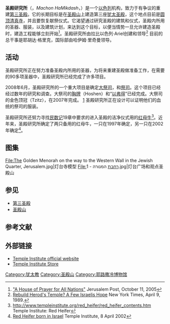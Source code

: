 {{coord|31|46|31.73|N|35|13|59.16|E|display=title}}

{{Infobox Museum
|name=圣经地博物馆
|image=מכון המקדש 2016 - 1.jpg
|established=1987年
|location={{ISR}}[[耶路撒冷|耶路撒冷]]
|visitors = 
|director=
|publictransit=
|website=[http://www.templeinstitute.org/  www.templeinstitute.org/]
}}

'''圣殿研究所'''（{{lang-he|מכון המקדש}}，''Machon HaMikdash''，{{lang-en|The Temple Institute}}）是一个[[以色列|以色列]]机构，致力于有争议的重建[[第三圣殿|第三圣殿]]。它的长期目标是在[[圣殿山|圣殿山]]上建造第三座[[耶路撒冷圣殿|犹太圣殿]]，这个地点目前是[[圆顶清真寺|圆顶清真寺]]，并且要恢复献祭仪式。它渴望通过研究圣殿的建筑和仪式，圣殿内所用的圣器、服装，以及建筑计划，来达到这个目标，以便当情势一旦允许建造圣殿时，建造工程能够立刻开始<ref>[http://fr.jpost.com/servlet/Satellite?cid=1128955356833&pagename=JPost%2FJPArticle%2FPrinter "A House of Prayer for All Nations"] {{Wayback|url=http://fr.jpost.com/servlet/Satellite?cid=1128955356833&pagename=JPost%2FJPArticle%2FPrinter |date=20141030153540 }} Jerusalem Post, October 11, 2005</ref>。圣殿研究所由拉比以色列·Ariel创建和领导<ref>[http://query.nytimes.com/gst/fullpage.html?res=950DE1D6133FF93AA35757C0A96F948260 Rebuild Herod's Temple? A Few Israelis Hope] {{Wayback|url=http://query.nytimes.com/gst/fullpage.html?res=950DE1D6133FF93AA35757C0A96F948260 |date=20200531015452 }} New York Times, April 9, 1989.</ref> 目前的总干事是耶胡达·格里克，国际部由哈伊姆·里奇曼领导。 

== 活动 ==
圣殿研究所正在努力准备圣殿内所用的圣器，为将来重建圣殿做准备工作，在需要的90多项圣器中，圣殿研究所已经完成了许多项目。

2008年6月，圣殿研究所的一个重大项目是确定[[大祭司_(犹太教)|大祭司]]，和[[祭司|祭司]]。这个项目已经经过数年的研究和调查。大祭司的[[胸牌|胸牌]]（Hoshen）和“[[以弗得|以弗得]]”已经完成。大祭司的金色顶冠（Tzitz），在2007年完成。 [http://universaltorah.com/programming/2007/11/29/the-golden-crown-of-the-high-priest.htm] {{Wayback|url=http://universaltorah.com/programming/2007/11/29/the-golden-crown-of-the-high-priest.htm |date=20200618045853 }} 圣殿研究所正在设计可以证明他们的血统的祭司的服装。

圣殿研究所还努力寻找[[民数记|民数记]]19章中要求的进入圣殿的洁净仪式用的[[红母牛|红母牛]]<ref>http://www.templeinstitute.org/red_heifer/red_heifer_contents.htm {{Wayback|url=http://www.templeinstitute.org/red_heifer/red_heifer_contents.htm |date=20200223102301 }} Temple Institute: Red Heifer</ref>。近年来，圣殿研究所确定了两只备用的红母牛，一只在1997年确定，另一只在2002年确定<ref name=numbers19>[http://www.templeinstitute.org/archive/red_heifer_born.htm Red Heifer born in Israel] {{Wayback|url=http://www.templeinstitute.org/archive/red_heifer_born.htm |date=20200223105327 }} Temple Institute, 8 April 2002</ref>。

== 图集 ==
<gallery>
File:The Golden Menorah on the way to the Western Wall in the Jewish Quarter, Jerusalem.jpg|灯台寺模型
File:רחבת המנורה - 1.jpg|灯台广场和观点圣殿山
</gallery>

==参见==
* [[第三圣殿|第三圣殿]]
* [[圣殿山|圣殿山]]

==参考文献==
{{reflist}}

==外部链接==
{{Commonscat|The Temple Institute}}
* [http://www.templeinstitute.org/ Temple Institute official website] {{Wayback|url=http://www.templeinstitute.org/ |date=20161102172934 }}
* [https://web.archive.org/web/20100225102202/http://www.jerusalem-temple.com/ Temple Institute Store]

{{normdaten}}
[[Category:犹太教|Category:犹太教]]
[[Category:圣殿山|Category:圣殿山]]
[[Category:耶路撒冷博物馆|Category:耶路撒冷博物馆]]
